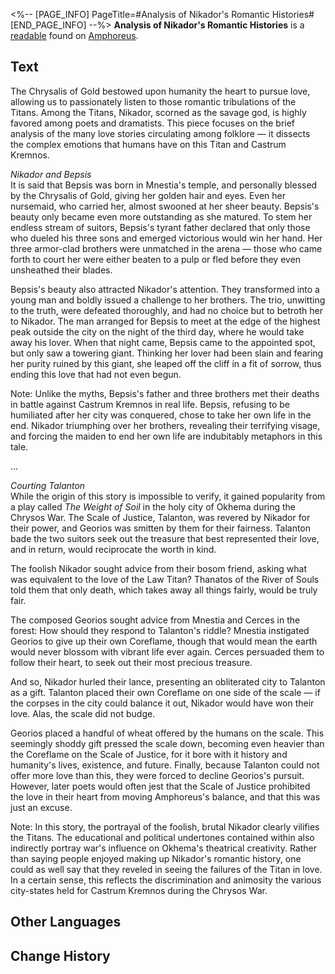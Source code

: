 <%-- [PAGE_INFO]
PageTitle=#Analysis of Nikador's Romantic Histories#
[END_PAGE_INFO] --%>
{{Readable Infobox
|id           = 439
|partIds      = 190741
|title        = 
|image        = Item Analysis of Nikador's Romantic Histories.png
|world        = Amphoreus
|parts        = 1
|author       = <!--to be added-->
|description  = An analysis of myths related to Nikador, expounding on the background and reasons why the common folk made up tales of love for the Strife Titan.
|part1        = Analysis of Nikador's Romantic Histories
|source1      = {{cx|Source missing}}
|characters   = Cerces; Georios; Mnestia; Nikador; Talanton; Thanatos
|factions     = Okhema
}}
'''Analysis of Nikador's Romantic Histories''' is a [[readable]] found on [[Amphoreus]].
<!--
==Location==
{{Map Embed|<map name>|<marker id>}}
-->
==Text==
The Chrysalis of Gold bestowed upon humanity the heart to pursue love, allowing us to passionately listen to those romantic tribulations of the Titans. Among the Titans, Nikador, scorned as the savage god, is highly favored among poets and dramatists. This piece focuses on the brief analysis of the many love stories circulating among folklore &mdash; it dissects the complex emotions that humans have on this Titan and Castrum Kremnos.

''Nikador and Bepsis''<br />
It is said that Bepsis was born in Mnestia's temple, and personally blessed by the Chrysalis of Gold, giving her golden hair and eyes. Even her nursemaid, who carried her, almost swooned at her sheer beauty. Bepsis's beauty only became even more outstanding as she matured. To stem her endless stream of suitors, Bepsis's tyrant father declared that only those who dueled his three sons and emerged victorious would win her hand. Her three armor-clad brothers were unmatched in the arena &mdash; those who came forth to court her were either beaten to a pulp or fled before they even unsheathed their blades.

Bepsis's beauty also attracted Nikador's attention. They transformed into a young man and boldly issued a challenge to her brothers. The trio, unwitting to the truth, were defeated thoroughly, and had no choice but to betroth her to Nikador. The man arranged for Bepsis to meet at the edge of the highest peak outside the city on the night of the third day, where he would take away his lover. When that night came, Bepsis came to the appointed spot, but only saw a towering giant. Thinking her lover had been slain and fearing her purity ruined by this giant, she leaped off the cliff in a fit of sorrow, thus ending this love that had not even begun.

Note: Unlike the myths, Bepsis's father and three brothers met their deaths in battle against Castrum Kremnos in real life. Bepsis, refusing to be humiliated after her city was conquered, chose to take her own life in the end. Nikador triumphing over her brothers, revealing their terrifying visage, and forcing the maiden to end her own life are indubitably metaphors in this tale.

...

''Courting Talanton''<br />
While the origin of this story is impossible to verify, it gained popularity from a play called ''The Weight of Soil'' in the holy city of Okhema during the Chrysos War. The Scale of Justice, Talanton, was revered by Nikador for their power, and Georios was smitten by them for their fairness. Talanton bade the two suitors seek out the treasure that best represented their love, and in return, would reciprocate the worth in kind.

The foolish Nikador sought advice from their bosom friend, asking what was equivalent to the love of the Law Titan? Thanatos of the River of Souls told them that only death, which takes away all things fairly, would be truly fair.

The composed Georios sought advice from Mnestia and Cerces in the forest: How should they respond to Talanton's riddle? Mnestia instigated Georios to give up their own Coreflame, though that would mean the earth would never blossom with vibrant life ever again. Cerces persuaded them to follow their heart, to seek out their most precious treasure.

And so, Nikador hurled their lance, presenting an obliterated city to Talanton as a gift. Talanton placed their own Coreflame on one side of the scale &mdash; if the corpses in the city could balance it out, Nikador would have won their love. Alas, the scale did not budge.

Georios placed a handful of wheat offered by the humans on the scale. This seemingly shoddy gift pressed the scale down, becoming even heavier than the Coreflame on the Scale of Justice, for it bore with it history and humanity's lives, existence, and future. Finally, because Talanton could not offer more love than this, they were forced to decline Georios's pursuit. However, later poets would often jest that the Scale of Justice prohibited the love in their heart from moving Amphoreus's balance, and that this was just an excuse.

Note: In this story, the portrayal of the foolish, brutal Nikador clearly vilifies the Titans. The educational and political undertones contained within also indirectly portray war's influence on Okhema's theatrical creativity. Rather than saying people enjoyed making up Nikador's romantic history, one could as well say that they reveled in seeing the failures of the Titan in love. In a certain sense, this reflects the discrimination and animosity the various city-states held for Castrum Kremnos during the Chrysos War.

<!--
==Trivia==
* 
-->
==Other Languages==
{{Other Languages
|en   = Analysis of Nikador's Romantic Histories
|zhs  = 尼卡多利情史辨析
|zht  = 尼卡多利情史辨析
|ja   = ニカドリー恋物語の分析
|ko   = 니카도르의 연애사 분석
|es   = Análisis de las historias románticas de Nikador
|fr   = Analyse des histoires romantiques de Nikador
|ru   = Исследование мифов о возлюбленных и союзниках Никадора
|th   = วิเคราะห์ ประวัติความรักของ Nikador
|vi   = Phân Tích Tình Sử Của Nikador
|de   = Analyse zu Nikadors romantischen Geschichten
|id   = Analisis Kisah Cinta Nikador
|pt   = Análise dos Relatos Românticos de Nikador
}}

==Change History==
{{Change History|3.0}}